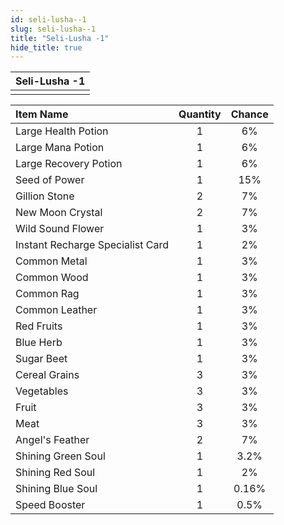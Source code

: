 ```yaml
---
id: seli-lusha--1
slug: seli-lusha--1
title: "Seli-Lusha -1"
hide_title: true
---
```



| Seli-Lusha -1 |
| :------------: |
| <MapIcon iconId="124"/> |

|Item Name|Quantity|Chance|
|:--|:-:|:-:|
| <ItemIcon iconId="1004" height="32" /> Large Health Potion|1|6%|
| <ItemIcon iconId="1007" height="32" /> Large Mana Potion|1|6%|
| <ItemIcon iconId="1010" height="32" /> Large Recovery Potion|1|6%|
| <ItemIcon iconId="1012" height="32" /> Seed of Power|1|15%|
| <ItemIcon iconId="1013" height="32" /> Gillion Stone|2|7%|
| <ItemIcon iconId="1028" height="32" /> New Moon Crystal|2|7%|
| <ItemIcon iconId="1086" height="32" /> Wild Sound Flower|1|3%|
| <ItemIcon iconId="2144" height="32" /> Instant Recharge Specialist Card|1|2%|
| <ItemIcon iconId="2036" height="32" /> Common Metal|1|3%|
| <ItemIcon iconId="2040" height="32" /> Common Wood|1|3%|
| <ItemIcon iconId="2044" height="32" /> Common Rag|1|3%|
| <ItemIcon iconId="2048" height="32" /> Common Leather|1|3%|
| <ItemIcon iconId="2099" height="32" /> Red Fruits|1|3%|
| <ItemIcon iconId="2100" height="32" /> Blue Herb|1|3%|
| <ItemIcon iconId="2102" height="32" /> Sugar Beet|1|3%|
| <ItemIcon iconId="2114" height="32" /> Cereal Grains|3|3%|
| <ItemIcon iconId="2115" height="32" /> Vegetables|3|3%|
| <ItemIcon iconId="2116" height="32" /> Fruit|3|3%|
| <ItemIcon iconId="2117" height="32" /> Meat|3|3%|
| <ItemIcon iconId="2282" height="32" /> Angel's Feather|2|7%|
| <ItemIcon iconId="2283" height="32" /> Shining Green Soul|1|3.2%|
| <ItemIcon iconId="2284" height="32" /> Shining Red Soul|1|2%|
| <ItemIcon iconId="2285" height="32" /> Shining Blue Soul|1|0.16%|
| <ItemIcon iconId="1426" height="32" /> Speed Booster|1|0.5%|

